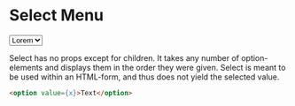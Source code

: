 
<Meta title="Forms|Select" component={Select} />

# Select Menu

<Preview>
  <Story name="All">
    <Select>
      <option value={0}>Lorem</option>
      <option value={1}>Ipsum</option>
      <option value={2}>Dolor</option>
      <option value={3}>Sit</option>
      <option value={4}>Amet</option>
    </Select>
  </Story>
</Preview>

Select has no props except for children. It takes any number of option-elements 
and displays them in the order they were given.
Select is meant to be used within an  HTML-form, and thus does not yield the selected value. 
```html
<option value={x}>Text</option>
```